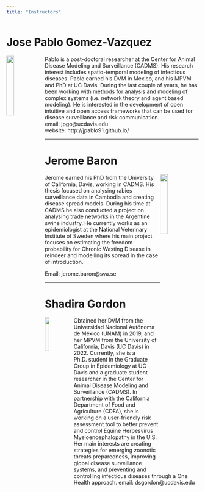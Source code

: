 ```yaml
---
title: "Instructors"
---
```


<!-- # Beatriz Martinez-Lopez.   -->

<!-- <img src ="Images/MPVM-Beatriz.jpg" style="width:20%;float:right"> -->

<!-- Prof. Beatriz Martínez López (DVM, MPVM, PhD) is Professor in the Department of Medicine and Epidemiology, Agricultural Experiment Station (20%) faculty and Director of the UC Davis Center for Animal Disease Modeling and Surveillance (CADMS). Her research is focused on the development and application of epidemiological tools for supporting more cost-effective and risk-based surveillance and control strategies. She has primarily been working on epidemiological modeling and risk assessment for the evaluation of the potential introduction and/or spread of diseases affecting domestic and/or wild animal populations, such as foot-and-mouth disease, African swine fever, classical swine fever, bovine tuberculosis, Aujeszky´s disease, African horse sickness, bluetongue, avian influenza, West Nile, and Rift Valley Fever. Many of these diseases are considered to be emerging or re-emerging due to globalization, changes in climate and land use.  -->

<!-- Since 2005, she has been collaborating closely with CADMS on projects related to international modeling and surveillance. Recently, she become the director of CADMS, leading the continuing development of new near-real time surveillance and modeling tools and their integration into operational platforms such as the Disease BioPortal, a secure web-based platform system intended for real time routing, sharing, and analyzing animal disease data and information (http://bioportal.ucdavis.edu/). -->

<!-- In the last eight years, she has had the opportunity to collaborate in many national and international research projects and collaborative agreements with government agencies and other bodies. These projects have allowed her to gain experience in epidemiological evaluation, communication and technology transfer in several countries and under very diverse scenarios and audiences (e.g. general public, farmers, private and official veterinarians, consumers, policy makers, etc.). Dr. Martínez López has served a as mentor, advisor or committee member for 13 Masters and PhD students. She has been active in several national and international scientific associations, including service in six scientific committees. She has also been involved in organizing a number of international conferences related to veterinary epidemiology and virology.   -->
<!-- email: beamartinezlopez@ucdavis.edu     -->

<!-- _____________________________________________ -->
  
  
# Jose Pablo Gomez-Vazquez

<img src ="Images/Headshot.png" style="width:20%;float:left">

Pablo is a post-doctoral researcher at the Center for Animal Disease Modeling and Surveillance (CADMS). His research interest includes spatio-temporal modeling of infectious diseases. Pablo earned his DVM in Mexico, and his MPVM and PhD at UC Davis. During the last couple of years, he has been working with methods for analysis and modeling of complex systems (i.e. network theory and agent based modeling). He is interested in the development of open intuitive and open access frameworks that can be used for disease surveillance and risk communication.  
email: jpgo@ucdavis.edu  
website: http://jpablo91.github.io/

_____________________________________________

  
# Jerome Baron
<img src ="Images/JB.jpg" style="width:20%;float:right">  

Jerome earned his PhD from the University of California, Davis, working in CADMS. His thesis focused on analysing rabies surveillance data in Cambodia and creating disease spread models. During his time at CADMS he also conducted a project on analysing trade networks in the Argentine swine industry. He currently works as an epidemiologist at the National Veterinary Institute of Sweden where his main project focuses on estimating the freedom probability for Chronic Wasting Disease in reindeer and modelling its spread in the case of introduction.
 
Email: jerome.baron@sva.se
  
_____________________________________________

# Shadira Gordon

<img src ="Images/SG.jpg" style="width:15%;float:left">  

Obtained her DVM from the Universidad Nacional Autónoma de México (UNAM) in 2019, and her MPVM from the University of California, Davis (UC Davis) in 2022. Currently, she is a Ph.D. student in the Graduate Group in Epidemiology at UC Davis and a graduate student researcher in the Center for Animal Disease Modeling and Surveillance (CADMS).
In partnership with the California Department of Food and Agriculture (CDFA), she is working on a user-friendly risk assessment tool to better prevent and control Equine Herpesvirus Myeloencephalopathy in the U.S.
Her main interests are creating strategies for emerging zoonotic threats preparedness, improving global disease surveillance systems, and preventing and controlling infectious diseases through a One Health approach. 
email: dsgordon@ucdavis.edu

<!-- _____________________________________________ -->


<!-- # José Manuel Díaz Cao -->

<!-- <img src ="Images/JM.jpg" style="width:20%;float:left">   -->

<!-- Dr. José Manuel Díaz Cao (DVM, PhD) is a postdoctoral researcher interested in the epidemiology of infectious diseases. He has been working on risk factor analysis and the characterization and modeling of the ways in which diseases are transmitted and maintained in animal populations. He obtained his doctorate at the University of Santiago de Compostela, Spain, and his dissertation focused on reproductive pathogens in domestic ruminants, the analysis of the determinants of exposure and outbreaks, the detection of spatio-temporal trends and how to take advantage of the information generated on farms to anticipate and mitigate risks. He has extended this work to a wide number of pathogens in different animal species, including livestock, wildlife and zoonotic diseases. He also is experienced in the environmental detection of infectious pathogens, laboratory diagnosis and epidemiological and statistical analysis. He is collaborating with the department in the application and development of new methods and epidemiological monitoring systems that allow the information generated in livestock and animal health to be used to inform early on the risks on animal health in order to improve and optimize control, biosecurity and surveillance of infectious pathogens.    -->

<!-- email: jmdiazcao@ucdavis.edu   -->
